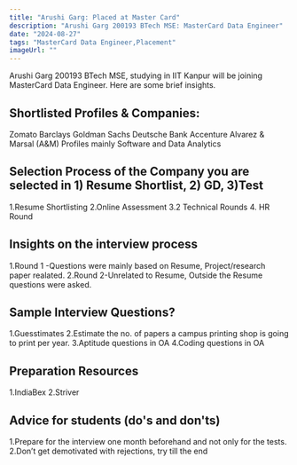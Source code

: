 ```yaml
---
title: "Arushi Garg: Placed at Master Card"
description: "Arushi Garg 200193 BTech MSE: MasterCard Data Engineer"
date: "2024-08-27"
tags: "MasterCard Data Engineer,Placement"
imageUrl: ""
---
```


Arushi Garg 200193 BTech MSE, studying in IIT Kanpur will be joining MasterCard Data Engineer. Here are some brief insights. 

## Shortlisted Profiles & Companies:
Zomato Barclays Goldman Sachs Deutsche Bank Accenture Alvarez & Marsal (A&M) Profiles mainly Software and Data Analytics

## Selection Process of the Company you are selected in 1) Resume Shortlist, 2) GD, 3)Test
1.Resume Shortlisting 2.Online Assessment 3.2 Technical Rounds 4. HR Round

##  Insights on the interview process
1.Round 1 -Questions were mainly based on Resume, Project/research paper realated. 2.Round 2-Unrelated to Resume, Outside the Resume questions were asked.

## Sample Interview Questions? 
1.Guesstimates 2.Estimate the no. of papers a campus printing shop is going to print per year. 3.Aptitude questions in OA 4.Coding questions in OA

## Preparation Resources
1.IndiaBex 2.Striver

## Advice for students (do's and don'ts)
1.Prepare for the interview one month beforehand and not only for the tests. 2.Don’t get demotivated with rejections, try till the end

